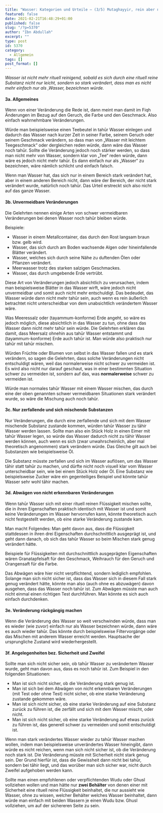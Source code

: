 ```yaml
---
title: "Wasser: Kategorien und Urteile – (3/5) Mutaghayyir, rein aber nicht reinigend"
featured: false
date: 2021-02-21T16:48:29+01:00
published: false
slug: "/?p=5370"
author: "Ibn Abdullah"
excerpt: ""
type: post
id: 5370
category:
  - Allgemein
tags: []
post_format: []
---
```


*Wasser *ist nicht mehr rituell reinigend*, sobald es sich durch eine rituell reine Substanz nicht nur leicht, sondern so stark verändert, dass man es nicht mehr einfach nur als ‚*Wasser*‚ bezeichnen würde.*

#### 3a. Allgemeines

Wenn von einer Veränderung die Rede ist, dann meint man damit im Fiqh Änderungen im Bezug auf den Geruch, die Farbe und den Geschmack. Also einfach wahrnehmbare Veränderungen.

Würde man beispielsweise einen Teebeutel in tahūr Wasser einlegen und dadurch das Wasser nach kurzer Zeit in seiner Farbe, seinem Geruch oder seinem Geschmack verändern, so dass man von „Wasser mit leichtem Teegeschmack“ oder dergleichen reden würde, dann wäre das Wasser noch tahūr. Sollte die Veränderung jedoch noch stärker werden, so dass man nicht mehr von Wasser, sondern klar von „Tee“ reden würde, dann wäre es jedoch nicht mehr tahūr. Es dann einfach nur als „Wasser“ zu bezeichnen, wäre nämlich schlicht und einfach falsch.

Wenn man Wasser hat, das sich nur in einem Bereich stark verändert hat, aber in einem anderen Bereich nicht, dann wäre der Bereich, der nicht stark verändert wurde, natürlich noch tahūr. Das Urteil erstreckt sich also nicht auf das ganze Wasser.

#### 3b. Unvermeidbare Veränderungen

Die Gelehrten nennen einige Arten von schwer vermeidbaren Veränderungen bei denen Wasser noch tahūr bleiben würde.

Beispiele:

- Wasser in einem Metallcontainer, das durch den Rost langsam braun bzw. gelb wird.
- Wasser, das sich durch am Boden wachsende Algen oder hineinfallende Blätter verändert.
- Wasser, welches sich durch seine Nähe zu duftenden Ölen oder Pflanzen verändert.
- Meerwasser trotz des starken salzigen Geschmackes.
- Wasser, das durch umgebende Erde vertrübt.

Diese Art von Veränderungen jedoch absichtlich zu verursachen, indem man beispielsweise Blätter in das Wasser wirft, wäre jedoch nicht unvermeidbar und somit auch nicht mehr entschuldigt. Das bedeudet, das Wasser würde dann nicht mehr tahūr sein, auch wenn es rein äußerlich betrachtet nicht unterscheidbar von dem unabsichtlich verändertem Wasser wäre.

Was Meeressalz oder (tayammum-konforme) Erde angeht, so wäre es jedoch möglich, diese absichtlich in das Wasser zu tun, ohne dass das Wasser dann nicht mehr tahūr sein würde. Die Gelehrten erklären das damit, dass Meersalz ohnehin aus tahūr Wasser entstammt und (tayammum-konforme) Erde auch tahūr ist. Man würde also praktisch nur tahūr mit tahūr mischen.

Würden Früchte oder Blumen von selbst in das Wasser fallen und es stark verändern, so sagen die Gelehrten, dass solche Veränderungen nicht entschuldigt wären, weil das normalerweise nicht schwer zu vermeiden ist. Es wird also nicht nur darauf geschaut, was in einer bestimmten Situation schwer zu vermeiden ist, sondern auf das, was **normalerweise** schwer zu vermeiden ist.

Würde man normales tahūr Wasser mit einem Wasser mischen, das durch eine der oben genannten schwer vermeidbaren Situationen stark verändert wurde, so wäre die Mischung auch noch tahūr.

#### 3c. Nur zerfallende und sich mischende Substanzen

Nur Veränderungen, die durch eine zerfallende und sich mit dem Wasser mischende Substanz zustande kommen, würden tahūr Wasser zu tāhir Wasser werden lassen. Sollte man also ein Stück Holz in einen Eimer mit tahūr Wasser legen, so würde das Wasser dadurch nicht zu tāhir Wasser werden können, auch wenn es sich (zwar unwahrscheinlich, aber mal theoretisch angenommen) stark verändern würde. Das Gleiche gilt auch bei Substanzen wie beispielsweise Öl.

Die Substanz müsste zerfallen und sich im Wasser auflösen, um das Wasser tāhir statt tahūr zu machen, und dürfte nicht noch visuell klar vom Wasser unterscheidbar sein, wie bei einem Stück Holz oder Öl. Eine Substanz wie beispielsweise Zucker wäre ein gegenteiliges Beispiel und könnte tahūr Wasser sehr wohl tāhir machen.

#### 3d. Abwägen von nicht erkennbaren Veränderungen

Wenn tahūr Wasser sich mit einer rituell reinen Flüssigkeit mischen sollte, die in ihren Eigenschaften praktisch identisch mit Wasser ist und somit keine Veränderungen im Wasser hervorrufen kann, könnte theoretisch auch nicht festgestellt werden, ob eine starke Veränderung zustande kam.

Man macht Folgendes: Man geht davon aus, dass die Flüssigkeit stattdessen in ihren drei Eigenschaften durchschnittlich ausgeprägt ist, und geht dann danach, ob sich das tahūr Wasser so beim Mischen stark genug verändert hätte.

Beispiele für Flüssigkeiten mit durchschnittlich ausgeprägten Eigenschaften wären Granatapfelsaft für den Geschmack, Weihrauch für den Geruch und Orangensaft für die Farbe.

Das Abwägen wäre hier nicht verpflichtend, sondern lediglich empfohlen. Solange man sich nicht sicher ist, dass das Wasser sich in diesem Fall stark genug verändert hätte, könnte man also (auch ohne es abzuwägen) davon ausgehen, dass das Wasser noch tahūr ist. Zum Abwägen müsste man auch nicht einmal einen richtigen Test durchführen. Man könnte es sich auch einfach durchdenken.

#### 3e. Veränderung rückgängig machen

Wenn die Veränderung des Wasser so weit verschwinden würde, dass man es wieder (wie zuvor) einfach nur als Wasser bezeichnen würde, dann wäre es auch wieder tahūr. Das könnte durch beispielsweise Filtervorgänge oder das Mischen mit anderem Wasser erreicht werden. Hauptsache der ursprungliche Zustand wird wiederhergestellt.

#### 3f. Angelegenheiten bez. Sicherheit und Zweifel

Sollte man sich nicht sicher sein, ob tahūr Wasser zu verändertem Wasser wurde, geht man davon aus, dass es noch tahūr ist. Zum Beispiel in den folgenden Situationen:

- Man ist sich nicht sicher, ob die Veränderung stark genug ist.
- Man ist sich bei dem Abwägen von nicht erkennbaren Veränderungen (mit Test oder ohne Test) nicht sicher, ob eine starke Veränderung zustande gekommen wäre.
- Man ist sich nicht sicher, ob eine starke Veränderung auf eine Substanz zurück zu führen ist, die zerfällt und sich mit dem Wasser mischt, oder nicht.
- Man ist sich nicht sicher, ob eine starke Veränderung auf etwas zurück zu führen ist, das generell schwer zu vermeiden und somit entschuldigt ist.

Wenn man stark verändertes Wasser wieder zu tahūr Wasser machen wollen, indem man beispielsweise unverändertes Wasser hineingibt, dann würde es nicht reichen, wenn man sich nicht sicher ist, ob die Veränderung noch stark ist. Die Veränderung müsste mit Sicherheit nicht stark genug sein. Der Grund hierfür ist, dass die Gewissheit dann nicht bei tahūr, sondern bei tāhir liegt, und das worüber man sich sicher war, nicht durch Zweifel aufgehoben werden kann.

Sollte man einen empfohlenen oder verpflichtenden Wudu oder Ghusl vollziehen wollen und man hätte nur **zwei Behälter** von denen einer mit Sicherheit eine rituell reine Flüssigkeit beinhaltet, die nur aussieht wie Wasser, ohne zu wissen, welcher Behälter welches Wasser beinhaltet, dann würde man einfach mit beiden Wassern je einen Wudu bzw. Ghusl vollziehen, um auf der sichereren Seite zu sein.
